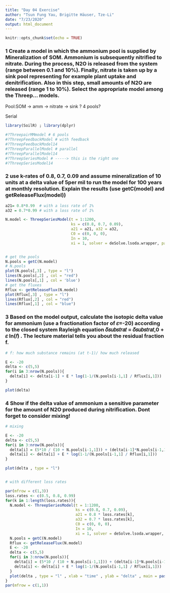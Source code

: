 ```yaml
---
title: "Day 04 Exercise"
author: "Tsun Fung Yau, Brigitte Häuser, Tze-Li"
date: "7/23/2020"
output: html_document
---
```


```r
knitr::opts_chunk$set(echo = TRUE)
```

### 1 Create a model in which the ammonium pool is supplied by Mineralization of SOM. Ammonium is subsequently nitrified to nitrate. During the process, N2O is released from the system (range between 0.1 and 10%). Finally, nitrate is taken up by a sink pool representing for example plant uptake and denitrification. Also in this step, small amounts of N2O are released (range 1 to 10%). Select the appropriate model among the Threep... models.


Pool:SOM -> amm -> nitrate -> sink ? 4 pools?

Serial



```r
library(SoilR) ; library(dplyr)

#?ThreepairMMmodel # 6 pools
#?ThreepFeedbackModel # with feedback
#?ThreepFeedbackModel14
#?ThreepParallelModel # parallel
#?ThreepParallelModel14
#?ThreepSeriesModel # -----> this is the right one
#?ThreepSeriesModel14 

```



### 2 use k-rates of 0.8, 0.7, 0.09 and assume mineralization of 10 units at a delta value of 5per mil to run the model for 100 years at monthly resolution. Explain the results (use getC(model) and getReleaseFlux(model))
```r
a21= 0.8*0.99  # with a loss rate of 1%
a32 = 0.7*0.99 # with a loss rate of 1%

N.model <- ThreepSeriesModel(t = 1:1200, 
                             ks = c(0.8, 0.7, 0.09), 
                             a21 = a21, a32 = a32, 
                             C0 = c(0, 0, 0), 
                             In = 10,
                             xi = 1, solver = deSolve.lsoda.wrapper, pass = FALSE)


# get the pools
N.pools = getC(N.model) 
# N.pools
plot(N.pools[,3] , type = "l")
lines(N.pools[,2] , col = "red")
lines(N.pools[,1] , col = 'blue')
# get the fluxes
Rflux <- getReleaseFlux(N.model)
plot(Rflux[,3] , type = "l")
lines(Rflux[,2] , col = "red")
lines(Rflux[,1] , col = "blue")

```



### 3 Based on the model output, calculate the isotopic delta value for ammonium (use a fractionation factor of 𝜀=-20) according to the closed system Rayleigh equation 𝛿𝑠𝑢𝑏𝑠𝑡𝑟𝑎𝑡 = 𝛿𝑠𝑢𝑏𝑠𝑡𝑟𝑎𝑡,0 + 𝜀 ln(𝑓) . The lecture material tells you about the residual fraction f.
```r
# f: how much substance remains (at t-1)/ how much released

E <- -20
delta <- c(5,5)
for(i in 3:nrow(N.pools)){
  delta[i] <- delta[i-1] + E * log(1-1/(N.pools[i-1,1] / Rflux[i,1]))
}

plot(delta)

```


### 4 Show if the delta value of ammonium a sensitive parameter for the amount of N2O produced during nitrification. Dont forget to consider mixing!
```r
# mixing

E <- -20
delta <- c(5,5)
for(i in 3:nrow(N.pools)){
  delta[i] = (5*10 / (10 + N.pools[i-1,1])) + (delta[i-1]*N.pools[i-1,1] / (10 + N.pools[i-1,1]))
  delta[i] <- delta[i] + E * log(1-1/(N.pools[i-1,1] / Rflux[i,1]))
}

plot(delta , type = "l")


# with different loss rates

par(mfrow = c(1,3))
loss.rates <- c(0.5, 0.8, 0.99)
for(k in 1:length(loss.rates)){
  N.model <- ThreepSeriesModel(t = 1:1200, 
                               ks = c(0.8, 0.7, 0.09), 
                               a21 = 0.8 * loss.rates[k], 
                               a32 = 0.7 * loss.rates[k], 
                               C0 = c(0, 0, 0), 
                               In = 10,
                               xi = 1, solver = deSolve.lsoda.wrapper, pass = FALSE)
  N.pools = getC(N.model)
  Rflux <- getReleaseFlux(N.model)
  E <- -20
  delta <- c(5,5)
  for(i in 3:nrow(N.pools)){
    delta[i] = (5*10 / (10 + N.pools[i-1,1])) + (delta[i-1]*N.pools[i-1,1] / (10 + N.pools[i-1,1]))
    delta[i] <- delta[i] + E * log(1-1/(N.pools[i-1,1] / Rflux[i,1]))
  }
  plot(delta , type = "l" , xlab = "time" , ylab = "delta" , main = paste("loss rate =" , 1-loss.rates[k]) , ylim = c(0,30))
}
par(mfrow = c(1,1))

```

